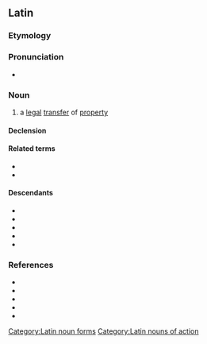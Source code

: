 ==Latin==

===Etymology===
{{affix|la|abaliēnō|-tiō|t1=I alienate; remove, separate|pos2=action noun-forming suffix}}

===Pronunciation===
* {{la-IPA|eccl=yes|abaliēnātiō}}

===Noun===
{{la-noun|abaliēnātiō<3>}}

# a [[legal]] [[transfer]] of [[property]]

====Declension====
{{la-ndecl|abaliēnātiō<3>}}

====Related terms====
* {{l|la|abaliēnātus}}
* {{l|la|abaliēnō}}

====Descendants====
* {{desc|ca|abalienació}}
* {{desc|en|abalienation}}
* {{desc|fr|abaliénation}}
* {{desc|it|abalienazione}}
* {{desc|pt|abalienação}}

===References===
* {{R:L&S}}
* {{R:Elementary Lewis}}
* {{R:Gaffiot}}
* {{R:Peck}}
* {{R:Smith's Antiquities}}

[[Category:Latin noun forms]]
[[Category:Latin nouns of action]]